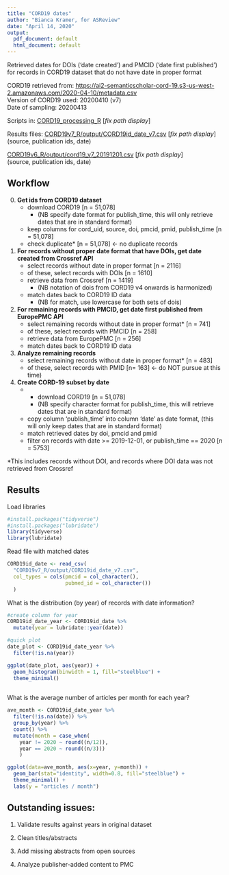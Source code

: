 ```yaml
---
title: "CORD19 dates"
author: "Bianca Kramer, for ASReview"
date: "April 14, 2020"
output:
  pdf_document: default
  html_document: default
---
```


Retrieved dates for DOIs ('date created') and PMCID ('date first published') for records in CORD19 dataset that do not have date in proper format

CORD19 retrieved from: [https://ai2-semanticscholar-cord-19.s3-us-west-2.amazonaws.com/2020-04-10/metadata.csv](https://ai2-semanticscholar-cord-19.s3-us-west-2.amazonaws.com/2020-04-10/metadata.csv)  
Version of CORD19 used: 20200410 (v7)  
Date of sampling: 20200413

Scripts in:
[CORD19_processing_R](/CORD19_processing_R) [_fix path display_]

Results files:
[CORD19v7_R/output/CORD19id_date_v7.csv](/CORD19v7_R/output/CORD19id_date_v7.csv)  [_fix path display_]  
(source, publication ids, date)

[CORD19v6_R/output/cord19_v7_20191201.csv](/CORD19v7_R/output/cord19_v7_20191201.csv)  [_fix path display_]  
(source, publication ids, date)

## Workflow

0. **Get ids from CORD19 dataset**
    + download CORD19 [n = 51,078] 
      + (NB specify date format for publish_time, this will only retrieve dates that are in standard format)
    + keep columns for cord_uid, source, doi, pmcid, pmid, publish_time [n = 51,078]
    + check duplicate* [n = 51,078] <- no duplicate records
1. **For records without proper date format that have DOIs, get date created from Crossref API**
    + select records without date in proper format [n = 2116]
    + of these, select records with DOIs [n = 1610]
    + retrieve data from Crossref [n = 1419]
      + (NB notation of dois from CORD19 v4 onwards is harmonized)
    + match dates back to CORD19 ID data 
      + (NB for match, use lowercase for both sets of dois)
2. **For remaining records with PMCID, get date first published from EuropePMC API**
    + select remaining records without date in proper format* [n = 741]
    + of these, select records with PMCID [n = 258]
    + retrieve data from EuropePMC [n = 256]
    + match dates back to CORD19 ID data
3. **Analyze remaining records**
    + select remaining records without date in proper format* [n = 483]
    + of these, select records with PMID [n= 163] <- do NOT pursue at this time)
4. **Create CORD-19 subset by date**
    + + download CORD19 [n = 51,078] 
      + (NB specify character format for publish_time, this will retrieve dates that are in standard format)
    + copy column 'publish_time' into column 'date' as date format, (this will only keep dates that are in standard format)
    + match retrieved dates by doi, pmcid and pmid
    + filter on records with date >= 2019-12-01, or publish_time == 2020 [n = 5753]

*This includes records without DOI, and records where DOI data was not retrieved from Crossref

## Results

Load libraries
```r
#install.packages("tidyverse")
#install.packages("lubridate")
library(tidyverse)
library(lubridate)
```

Read file with matched dates
```r
CORD19id_date <- read_csv(
  "CORD19v7_R/output/CORD19id_date_v7.csv",
  col_types = cols(pmcid = col_character(),
                   pubmed_id = col_character())
  )
```



What is the distribution (by year) of records with date information?
```r

#create column for year
CORD19id_date_year <- CORD19id_date %>%
  mutate(year = lubridate::year(date))

#quick plot
date_plot <- CORD19id_date_year %>%
  filter(!is.na(year))

ggplot(date_plot, aes(year)) +
  geom_histogram(binwidth = 1, fill="steelblue") + 
  theme_minimal()
                 
```


What is the average number of articles per month for each year?  

```r
ave_month <- CORD19id_date_year %>%
  filter(!is.na(date)) %>%
  group_by(year) %>%
  count() %>%
  mutate(month = case_when(
    year != 2020 ~ round((n/12)),
    year == 2020 ~ round((n/3)))
    )

ggplot(data=ave_month, aes(x=year, y=month)) +
  geom_bar(stat="identity", width=0.8, fill="steelblue") +
  theme_minimal() +
  labs(y = "articles / month")


```



## Outstanding issues:
1. Validate results against years in original dataset
    
2. Clean titles/abstracts

3. Add missing abstracts from open sources

4. Analyze publisher-added content to PMC

  
